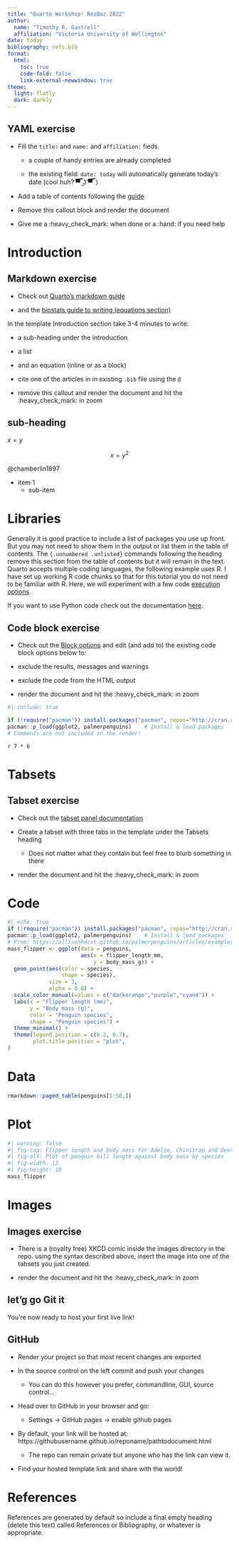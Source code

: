 ```yaml
---
title: "Quarto Workshop! RezBaz 2022"
author:
  name: "Timothy R. Gastrell"
  affiliation: "Victoria University of Wellington"
date: today
bibliography: refs.bib
format:
  html:
    toc: true
    code-fold: false
    link-external-newwindow: true
theme:
  light: flatly
  dark: darkly
---
```


:::{.callout-tip}
# YAML exercise
- Fill the `title: ` and `name: ` and `affiliation: ` fieds.

  - a couple of handy entries are already completed

  - the existing field: `date: today` will automatically generate today's date (cool huh?  ͡▀̿ ̿ ͜ʖ ͡▀̿ ̿ )

- Add a table of contents following the [guide](https://quarto.org/docs/output-formats/html-basics.html)

- Remove this callout block and render the document

- Give me a :heavy_check_mark: when done or a :hand: if you need help
:::

# Introduction

:::{.callout-tip}
# Markdown exercise

- Check out [Quarto's markdown guide](https://quarto.org/docs/authoring/markdown-basics.html)

- and the [biostats guide to writing (equations section)](https://biostats-r.github.io/biostats/quarto/04-figures-tables.html#equations)

In the template Introduction section take 3-4 minutes to write:

- a sub-heading under the introduction

- a list

- and an equation (inline or as a block)

- cite one of the articles in in existing `.bib` file using the `@`

- remove this callout and render the document and hit the :heavy_check_mark: in zoom
:::

##  sub-heading

$x = y$

$$
x = y^2
$$

@chamberlin1897

- item 1
  - sub-item

# Libraries {.unnumbered .unlisted}

Generally it is good practice to include a list of packages you use up front. But you may not need to show them in the output or list them in the table of contents. The `{.unnumbered .unlisted}` commands following the heading remove this section from the table of contents but it will remain in the text. Quarto accepts multiple coding languages, the following example uses R. I have set up working R code chunks so that for this tutorial you do not need to be familiar with R. Here, we will experiment with a few code [execution options](https://quarto.org/docs/computations/execution-options.html).


If you want to use Python code check out the documentation [here](https://quarto.org/docs/computations/python.html#overview).


:::{.callout-tip}
# Code block exercise

- Check out the [Block options](https://quarto.org/docs/computations/execution-options.html) and edit (and add to) the existing code block options below to:

 - exclude the results, messages and warnings

 - exclude the code from the HTML output

 - render the document and hit the :heavy_check_mark: in zoom
:::


```r
#| include: true

if (!require("pacman")) install.packages("pacman", repos="http://cran.r-project.org")
pacman::p_load(ggplot2, palmerpenguins)    # Install & load packages
# Comments are not included in the render!
```

`r 7 * 6` 

# Tabsets

:::{.callout-tip}
# Tabset exercise

- Check out the [tabset panel documentation](https://quarto.org/docs/interactive/layout.html#tabset-panel)

- Create a tabset with three tabs in the template under the Tabsets heading

  - Does not matter what they contain but feel free to blurb something in there

- render the document and hit the :heavy_check_mark: in zoom
:::

:::{.panel-tabset}
# Code
```r
#| echo: true
if (!require("pacman")) install.packages("pacman", repos="http://cran.r-project.org")
pacman::p_load(ggplot2, palmerpenguins)    # Install & load packages
# From: https://allisonhorst.github.io/palmerpenguins/articles/examples.html
mass_flipper <- ggplot(data = penguins,
                       aes(x = flipper_length_mm,
                           y = body_mass_g)) +
  geom_point(aes(color = species,
                 shape = species),
             size = 3,
             alpha = 0.8) +
  scale_color_manual(values = c("darkorange","purple","cyan4")) +
  labs(x = "Flipper length (mm)",
       y = "Body mass (g)",
       color = "Penguin species",
       shape = "Penguin species") +
  theme_minimal() +
  theme(legend.position = c(0.2, 0.7),
        plot.title.position = "plot",
)
```

# Data
```r
rmarkdown::paged_table(penguins[1:50,])
```

# Plot
```r
#| warning: false
#| fig-cap: Flipper length and body mass for Adelie, Chinstrap and Gentoo Penguins from [Allison Horst](https://allisonhorst.github.io/palmerpenguins/articles/examples.html)
#| fig-alt: Plot of penguin bill length against body mass by species
#| fig-width: 12
#| fig-height: 10
mass_flipper
```
:::

# Images

:::{.callout-tip}
# Images exercise

- There is a (royalty free) XKCD comic inside the images directory in the repo. using the syntax described above, insert the image into one of the tabsets you just created.

- render the document and hit the :heavy_check_mark: in zoom
:::


## let'g go Git it

You're now ready to host your first live link!

:::{.callout-tip}
# GitHub

- Render your project so that most recent changes are exported

- In the source control on the left commit and push your changes
 
  - You can do this however you prefer, commandline, GUI, source control...

- Head over to GitHub in your browser and go:

  - Settings -> GitHub pages -> enable github pages

- By default, your link will be hosted at: https://githubusername.github.io/reponame/pathtodocument.html

  - The repo can remain private but anyone who has the link can view it.

- Find your hosted template link and share with the world!
:::

# References

References are generated by default so include a final empty heading (delete this text) called References or Bibliography, or whatever is appropriate.